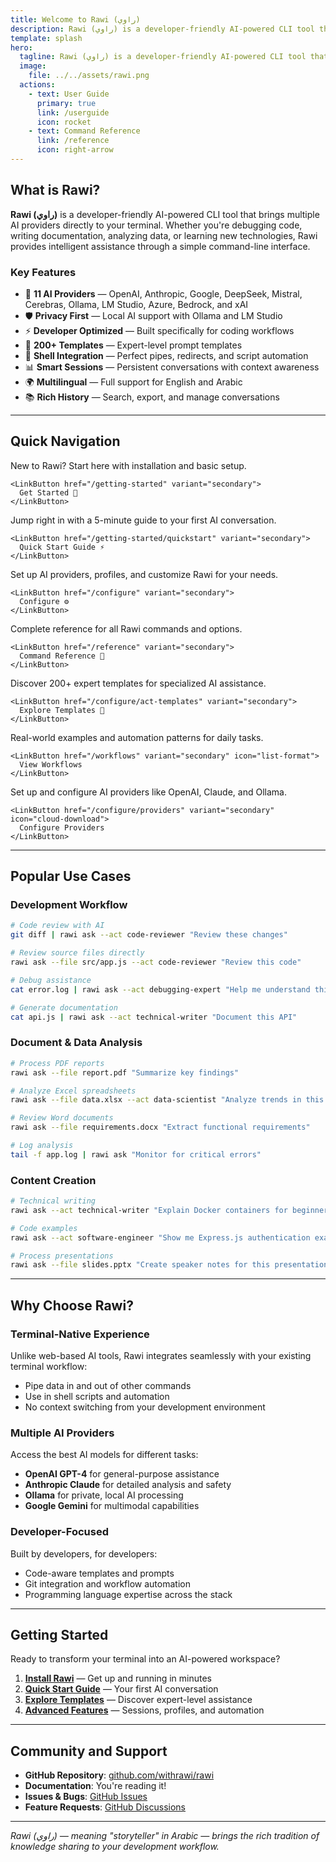 ```yaml
---
title: Welcome to Rawi (راوي)
description: Rawi (راوي) is a developer-friendly AI-powered CLI tool that delivers clear answers, summaries, and analyses directly in your terminal. Inspired by the rich Jordanian storytelling tradition, Rawi transforms your command line into an intelligent assistant for your development workflow.
template: splash
hero:
  tagline: Rawi (راوي) is a developer-friendly AI-powered CLI tool that delivers clear answers, summaries, and analyses directly in your terminal. Inspired by the rich Jordanian storytelling tradition, Rawi transforms your command line into an intelligent assistant for your development workflow.
  image:
    file: ../../assets/rawi.png
  actions:
    - text: User Guide
      primary: true
      link: /userguide
      icon: rocket
    - text: Command Reference
      link: /reference
      icon: right-arrow
---
```



<Clarity />

## What is Rawi?

**Rawi (راوي)** is a developer-friendly AI-powered CLI tool that brings multiple AI providers directly to your terminal. Whether you're debugging code, writing documentation, analyzing data, or learning new technologies, Rawi provides intelligent assistance through a simple command-line interface.

### Key Features

- 🤖 **11 AI Providers** — OpenAI, Anthropic, Google, DeepSeek, Mistral, Cerebras, Ollama, LM Studio, Azure, Bedrock, and xAI
- 🛡️ **Privacy First** — Local AI support with Ollama and LM Studio
- ⚡ **Developer Optimized** — Built specifically for coding workflows
- 🎯 **200+ Templates** — Expert-level prompt templates
- 🔄 **Shell Integration** — Perfect pipes, redirects, and script automation
- 📊 **Smart Sessions** — Persistent conversations with context awareness
- 🌍 **Multilingual** — Full support for English and Arabic
- 📚 **Rich History** — Search, export, and manage conversations

---

## Quick Navigation

<CardGrid stagger>
  <Card title="🚀 Get Started" href="/getting-started">
    New to Rawi? Start here with installation and basic setup.

    <LinkButton href="/getting-started" variant="secondary">
      Get Started 🚀
    </LinkButton>

  </Card>

  <Card title="⚡ Quick Start" href="/getting-started/quickstart">
    Jump right in with a 5-minute guide to your first AI conversation.

    <LinkButton href="/getting-started/quickstart" variant="secondary">
      Quick Start Guide ⚡
    </LinkButton>

  </Card>

  <Card title="⚙️ Configuration" href="/configure">
    Set up AI providers, profiles, and customize Rawi for your needs.

    <LinkButton href="/configure" variant="secondary">
      Configure ⚙️
    </LinkButton>

  </Card>

  <Card title="📖 Commands" href="/reference">
    Complete reference for all Rawi commands and options.

    <LinkButton href="/reference" variant="secondary">
      Command Reference 📖
    </LinkButton>

  </Card>

  <Card title="🎯 Act Templates" href="/configure/act-templates">
    Discover 200+ expert templates for specialized AI assistance.

    <LinkButton href="/configure/act-templates" variant="secondary">
      Explore Templates 🎯
    </LinkButton>

  </Card>

  <Card title="🔄 Workflows" href="/workflows">
    Real-world examples and automation patterns for daily tasks.

    <LinkButton href="/workflows" variant="secondary" icon="list-format">
      View Workflows
    </LinkButton>

  </Card>

  <Card title="🤖 Providers" href="/configure/providers">
    Set up and configure AI providers like OpenAI, Claude, and Ollama.
    
    <LinkButton href="/configure/providers" variant="secondary" icon="cloud-download">
      Configure Providers
    </LinkButton>
  </Card>
</CardGrid>

---

## Popular Use Cases

### Development Workflow

```bash
# Code review with AI
git diff | rawi ask --act code-reviewer "Review these changes"

# Review source files directly
rawi ask --file src/app.js --act code-reviewer "Review this code"

# Debug assistance
cat error.log | rawi ask --act debugging-expert "Help me understand this error"

# Generate documentation
cat api.js | rawi ask --act technical-writer "Document this API"
```

### Document & Data Analysis

```bash
# Process PDF reports
rawi ask --file report.pdf "Summarize key findings"

# Analyze Excel spreadsheets
rawi ask --file data.xlsx --act data-scientist "Analyze trends in this data"

# Review Word documents
rawi ask --file requirements.docx "Extract functional requirements"

# Log analysis
tail -f app.log | rawi ask "Monitor for critical errors"
```

### Content Creation

```bash
# Technical writing
rawi ask --act technical-writer "Explain Docker containers for beginners"

# Code examples
rawi ask --act software-engineer "Show me Express.js authentication examples"

# Process presentations
rawi ask --file slides.pptx "Create speaker notes for this presentation"
```

---

## Why Choose Rawi?

### Terminal-Native Experience

Unlike web-based AI tools, Rawi integrates seamlessly with your existing terminal workflow:

- Pipe data in and out of other commands
- Use in shell scripts and automation
- No context switching from your development environment

### Multiple AI Providers

Access the best AI models for different tasks:

- **OpenAI GPT-4** for general-purpose assistance
- **Anthropic Claude** for detailed analysis and safety
- **Ollama** for private, local AI processing
- **Google Gemini** for multimodal capabilities

### Developer-Focused

Built by developers, for developers:

- Code-aware templates and prompts
- Git integration and workflow automation
- Programming language expertise across the stack

---

## Getting Started

Ready to transform your terminal into an AI-powered workspace?

1. **[Install Rawi](./getting-started/install)** — Get up and running in minutes
2. **[Quick Start Guide](./getting-started/quickstart)** — Your first AI conversation
3. **[Explore Templates](./configure/act-templates)** — Discover expert-level assistance
4. **[Advanced Features](./advanced/sessions)** — Sessions, profiles, and automation

---

## Community and Support

- **GitHub Repository**: [github.com/withrawi/rawi](https://github.com/withrawi/rawi)
- **Documentation**: You're reading it!
- **Issues & Bugs**: [GitHub Issues](https://github.com/withrawi/rawi/issues)
- **Feature Requests**: [GitHub Discussions](https://github.com/withrawi/rawi/discussions)

---

_Rawi (راوي) — meaning "storyteller" in Arabic — brings the rich tradition of knowledge sharing to your development workflow._
